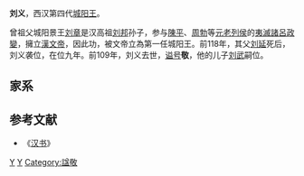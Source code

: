 '''刘义'''{{BD|前2世纪|？|前109年||catIdx=L}}，西汉第四代[[城阳王|城阳王]]。

曾祖父城阳景王[[劉章_(城陽王)|刘章]]是汉高祖[[刘邦|刘邦]]孙子，参与[[陳平|陳平]]、[[周勃|周勃]]等[[元老|元老]][[列侯|列侯]]的[[夷滅諸呂|夷滅諸呂]][[政變|政變]]，擁立[[漢文帝|漢文帝]]，因此功，被文帝立為第一任城阳王。前118年，其父[[刘延_(城阳王)|刘延]]死后，刘义袭位，在位九年。前109年，刘义去世，[[谥号|谥号]]'''敬'''，他的儿子[[刘武_(城阳王)|刘武]]嗣位。

==家系==
<center>{{chart/start|style=font: 80% sans-serif;width:intrinsic;width:-moz-max-content;width:-webkit-max-content;width:max-content;}}
{{chart| JW | JW=城陽敬王<br>[[劉義_(城陽王)|劉義]]}}
{{chart| |!|}}
{{chart| HW | HW=城陽惠王<br>[[劉武_(城陽王)|劉武]]}}
{{chart| |)|-|-|-|-|-|-|-|-|-|-|-|-|-|-|-|-|-|-|-|-|-|-|-|-|-|-|-|-|-|-|-|-|-|-|-|-|-|-|-|-|-|-|-|-|-|-|-|-|-|-|-|-|-|-|-|-|-|-|-|-|-|-|-|-|-|-|-|-|-|-|-|-|-|-|-|v|-|-|-|.|}}
{{chart| HW | | | | | | | | | | | | | | | | | | | | | | | | | | | | | | | | | | | | | | | | | | | | | | | | | | | | | | | | | | | | | | | | | | | | | | | | | | re | | xi | HW=城陽荒王<br>[[劉順_(城陽王)|劉順]]|re=江陽侯<br>劉仁|xi=高鄉節侯<br>劉休}}
{{chart| |)|-|-|-|-|-|-|-|-|-|-|-|-|-|-|-|-|-|-|-|-|-|-|-|v|-|-|-|v|-|-|-|v|-|-|-|v|-|-|-|v|-|-|-|v|-|-|-|v|-|-|-|v|-|-|-|v|-|-|-|v|-|-|-|v|-|-|-|v|-|-|-|v|-|-|-|.| | | |!|}}
{{chart| DW | | | | | | | | | | | | | | | | | | | | | | jy | | zx | | dp | | zy | | jw | | xu | | jl | | ta | | ks | | ge | | bs | | sh | | fs | | sj | | gx | DW=城陽戴王<br>[[劉恢_(城陽王)|劉恢]]|zx=茲鄉孝侯<br>劉弘|jy=藉陽侯<br>劉顯|dp=都平愛侯<br>劉丘|zy=棗原侯<br>劉山|jw=箕愿侯<br>劉文|xu=高廣節侯<br>劉勳|jl=即來節侯<br>劉佼|ta=庸釐侯<br>劉談|ks=昆山節侯<br>劉光|ge=折泉節侯<br>劉根|bs=博石頃侯<br>劉淵|sh=要安節侯<br>劉勝|fs=房山侯<br>劉勇|sj=式節侯<br>[[劉憲_(式侯)|劉憲]]|gx=高鄉頃侯<br>劉興}}
{{chart| |)|-|-|-|-|-|-|-|-|-|-|-|v|-|-|-|v|-|-|-|v|-|-|-|.| | | |!| | | |!| | | |!| | | |!| | | |!| | | |!| | | |!| | | |!| | | |!| | | |!| | | |!| | | |,|-|-|-|(| | | |!|}}
{{chart| XW | | | | | | | | | | ss | | dy | | si | | yx | | zc | | gy | | ch | | jl | | gh | | qi | | yd | | yi | | xu | | hu | | as | | ba | | me | | ge | XW=城陽孝王<br>[[劉景_(城陽王)|劉景]]|ss=石山節侯<br>劉玄|dy=都陽節侯<br>劉音|si=參封侯<br>劉嗣|yx=伊鄉頃侯<br>劉遷|zc=茲鄉頃侯<br>劉昌|gy=都平恭侯<br>劉訢|ch=棗節侯<br>劉蒭|jl=箕節侯<br>劉瞵|gh=高廣哀侯<br>劉賀|qi=即來侯<br>劉欽|yd=庸侯<br>劉端|yi=昆山侯<br>劉儀|xu=折泉侯<br>劉詡|hu=博石侯<br>劉獲|as=要安哀侯<br>劉守|ba=式哀侯<br>[[劉霸_(式侯)|劉霸]]|me=式侯<br>[[劉萌|劉萌]]|ge=高鄉侯<br>劉革始}}
{{chart| |)|-|-|-|v|-|-|-|.| | | |!| | | |!| | | |!| | | | | | | |!| | | |!| | | |!| | | |!| | | |!| | | | | | | | | | | | | | | | | | | | | | | | | | | |,|-|-|-|+|-|-|-|.|}}
{{chart| AW | | li | | ts | | ss | | ho | | sf | | | | | | yi | | ka | | qd | | ba | | fu | | | | | | | | | | | | | | | | | | | | | | | | | | go | | ma | | PZ | AW=城陽哀王<br>[[劉雲_(城陽王)|劉雲]]|li=城陽王<br>[[劉俚|劉俚]]|ts=桃山侯<br>劉欽|ss=石山侯<br>劉嘉|ho=都陽侯<br>劉閎|sf=參封侯<br>劉殷|yi=茲鄉節侯<br>劉應|ka=都平侯<br>劉堪|qd=棗侯<br>劉妾得|ba=箕侯<br>劉褒|fu=高廣質侯<br>劉福|go=式侯<br>[[劉恭_(式侯)|劉恭]]|ma=劉茂|PZ='''[[劉盆子|劉盆子]]'''}}
{{chart| | | | | | | | | | | | | | | | | | | | | | | | | | | | | |!| | | | | | | | | | | | | | | |!|}}
{{chart| | | | | | | | | | | | | | | | | | | | | | | | | | | | | yu | | | | | | | | | | | | | | wu | yu=茲鄉侯<br>劉宇|wu=高廣侯<br>劉吳}}
{{chart/end}}</center>

==参考文献==
*《[[汉书|汉书]]》
{{start box}}
{{s-before|父[[刘延_(城阳王)|刘延]]}}
{{s-title|[[西汉|西汉]][[城阳王|城阳王]]|前117年—前109年}}
{{s-after|子[[刘武_(城阳王)|刘武]]}}
{{end box}}

{{漢朝人物小作品}}
[[Category:西汉诸侯王|Y]]
[[Category:刘姓|Y]]
[[Category:諡敬|Category:諡敬]]